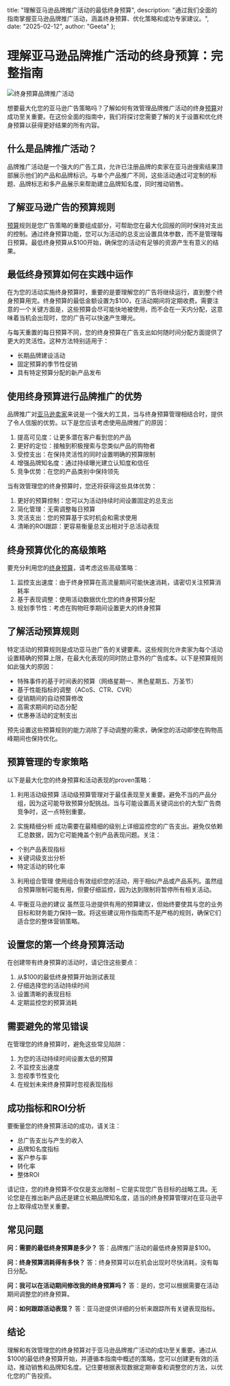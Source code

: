   title: "理解亚马逊品牌推广活动的最低终身预算",
  description: "通过我们全面的指南掌握亚马逊品牌推广活动，涵盖终身预算、优化策略和成功专家建议。",
  date: "2025-02-12",
  author: "Geeta"
};

# 理解亚马逊品牌推广活动的终身预算：完整指南

![终身预算品牌推广活动](/images/blog/lifetime-budget-amazon-sponsored-brands.jpeg)

想要最大化您的亚马逊广告策略吗？了解如何有效管理品牌推广活动的终身[预算](https://www.revns.com/blog/post/ppc-advertising-budget-calculator)对成功至关重要。在这份全面的指南中，我们将探讨您需要了解的关于设置和优化终身预算以获得更好结果的所有内容。

## 什么是品牌推广活动？

品牌推广活动是一个强大的广告工具，允许已注册品牌的卖家在亚马逊搜索结果顶部展示他们的产品和品牌标识。与单个产品推广不同，这些活动通过可定制的标题、品牌标志和多产品展示来帮助建立品牌知名度，同时推动销售。

## 了解亚马逊广告的预算规则

[预算](https://www.revns.com/blog/post/amazon-seller-fee-structure-and-profitability)规则是您广告策略的重要组成部分，可帮助您在最大化回报的同时保持对支出的控制。通过终身预算功能，您可以为活动的总支出设置具体参数，而不是管理每日预算。最低终身预算从$100开始，确保您的活动有足够的资源产生有意义的结果。

## 最低终身预算如何在实践中运作

在为您的活动实施终身预算时，重要的是要理解您的广告将继续运行，直到整个终身预算用完。终身预算的最低金额设置为$100，在活动期间将定期收费。需要注意的一个关键方面是，这些预算会尽可能快地被使用，而不会在一天内分配，这意味着当机会出现时，您的广告可以快速产生曝光。

与每天重置的每日预算不同，您的终身预算在广告支出如何随时间分配方面提供了更大的灵活性。这种方法特别适用于：

- 长期品牌建设活动
- 固定预算的季节性促销
- 具有特定预算分配的新产品发布

## 使用终身预算进行品牌推广的优势

品牌推广对[亚马逊卖家](https://www.revns.com/blog/post/full-service-amazon-management-agency)来说是一个强大的工具，当与终身预算管理相结合时，提供了令人信服的优势。以下是您应该考虑使用品牌推广的原因：

1. 提高可见度：让更多潜在客户看到您的产品
2. 更好的定位：接触到积极搜索与您类似产品的购物者
3. 受控支出：在保持灵活性的同时设置明确的预算限制
4. 增强品牌知名度：通过持续曝光建立认知度和信任
5. 竞争优势：在您的产品类别中保持领先

当有效管理您的终身预算时，您还将获得这些具体优势：

1. 更好的预算控制：您可以为活动持续时间设置固定的总支出
2. 简化管理：无需调整每日预算
3. 灵活支出：您的预算基于实时机会和需求使用
4. 清晰的ROI跟踪：更容易衡量总支出相对于总活动表现

## 终身预算优化的高级策略

要充分利用您的[终身预算](https://advertising.amazon.com/help/GVYUKBJQFPH7ZQ2L)，请考虑这些高级策略：

1. 监控支出速度：由于终身预算在高流量期间可能快速消耗，请密切关注预算消耗率
2. 基于表现调整：使用活动数据优化您的终身预算分配
3. 规划季节性：考虑在购物旺季期间设置更大的终身预算

## 了解活动预算规则

特定活动的预算规则是成功亚马逊广告的关键要素。这些规则允许卖家为每个活动设置精确的预算上限，在最大化表现的同时防止意外的广告成本。以下是预算规则如此强大的原因：

- 特殊事件的基于时间表的预算（网络星期一、黑色星期五、万圣节）
- 基于性能指标的调整（ACoS、CTR、CVR）
- 促销期间的自动预算修改
- 高需求期间的动态分配
- 优惠券活动的定制支出

预先设置这些预算规则的能力消除了手动调整的需求，确保您的活动即使在购物高峰期间也保持优化。

## 预算管理的专家策略

以下是最大化您的终身预算和活动表现的proven策略：

1. 利用活动级预算
活动级预算管理对于最佳表现至关重要。避免不当的产品分组，因为这可能导致预算分配挑战。当与可能设置高关键词出价的大型广告商竞争时，这一点特别重要。

2. 实施精细分析
成功需要在最精细的级别上详细监控您的广告支出。避免仅依赖汇总数据，因为它可能掩盖个别产品表现问题。关注：
- 个别产品表现指标
- 关键词级支出分析
- 特定活动的转化率

3. 利用组合管理
使用组合有效组织您的活动，用于相似产品或产品系列。虽然组合预算限制可能有用，但要仔细监控，因为达到限制将暂停所有相关活动。

4. 平衡亚马逊的建议
虽然亚马逊提供有用的预算建议，但始终要使其与您的业务目标和财务能力保持一致。将这些建议用作指南而不是严格的规则，确保它们适合您的整体营销策略。

## 设置您的第一个终身预算活动

在创建带有终身预算的活动时，请记住这些要点：

1. 从$100的最低终身预算开始测试表现
2. 仔细选择您的活动持续时间
3. 设置清晰的表现目标
4. 定期监控您的预算消耗

## 需要避免的常见错误

在管理您的终身预算时，避免这些常见陷阱：

1. 为您的活动持续时间设置太低的预算
2. 不监控支出速度
3. 忽视季节性变化
4. 在规划未来终身预算时忽视表现指标

## 成功指标和ROI分析

要衡量您的终身预算活动的成功，请关注：

- 总广告支出与产生的收入
- 品牌知名度指标
- 客户参与率
- 转化率
- 整体ROI

请记住，您的终身预算不仅仅是支出限制 – 它是实现您广告目标的战略工具。无论您是在推出新产品还是建立长期品牌知名度，适当的终身预算管理对在亚马逊平台上取得成功至关重要。

## 常见问题
**问：需要的最低终身预算是多少？**
答：品牌推广活动的最低终身预算是$100。

**问：终身预算消耗得有多快？**
答：终身预算可以在机会出现时尽快消耗，没有每日分配。

**问：我可以在活动期间修改我的终身预算吗？**
答：是的，您可以根据需要在活动期间调整您的终身预算。

**问：如何跟踪活动表现？**
答：亚马逊提供详细的分析来跟踪所有关键表现指标。

## 结论

理解和有效管理您的终身预算对于亚马逊品牌推广活动的成功至关重要。通过从$100的最低终身预算开始，并遵循本指南中概述的策略，您可以创建更有效的活动，推动销售和品牌知名度。记住要根据表现数据定期审查和调整您的方法，以优化您的广告投资。
